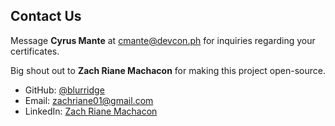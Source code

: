 ## Contact Us

Message **Cyrus Mante** at [cmante@devcon.ph](mailto:cmante@devcon.ph) for inquiries regarding your certificates.

Big shout out to **Zach Riane Machacon** for making this project open-source.
- GitHub: [@blurridge](https://github.com/blurridge)
- Email: [zachriane01@gmail.com](mailto:zachriane01@gmail.com)
- LinkedIn: [Zach Riane Machacon](https://www.linkedin.com/in/zachriane)